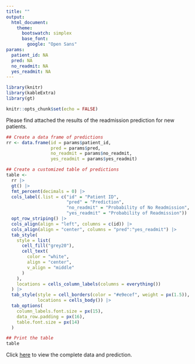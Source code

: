 ```yaml
---
title: ""
output:
  html_document:
    theme:
      bootswatch: simplex
      base_font:
        google: "Open Sans"
params:
  patient_id: NA
  pred: NA
  no_readmit: NA
  yes_readmit: NA
---
```


```r
library(knitr)
library(kableExtra)
library(gt)

knitr::opts_chunk$set(echo = FALSE)
```

Please find attached the results of the readmission prediction for new patients.

```r

## Create a data frame of predictions
rr <- data.frame(id = params$patient_id, 
                 pred = params$pred,
                 no_readmit = params$no_readmit,
                 yes_readmit = params$yes_readmit)

## Create a customized table of predictions
table <-
  rr |>
  gt() |>
  fmt_percent(decimals = 0) |>
  cols_label(.list = c("id" = "Patient ID",
                       "pred" = "Prediction",
                       "no_readmit" = "Probability of No Readmission",
                       "yes_readmit" = "Probability of Readmission")) |>
  opt_row_striping() |>
  cols_align(align = "left", columns = c(id)) |>
  cols_align(align = "center", columns = "pred":"yes_readmit") |>
  tab_style(
    style = list(
      cell_fill("grey20"),
      cell_text(
        color = "white",
        align = "center",
        v_align = "middle"
      )
    ),
    locations = cells_column_labels(columns = everything())
  ) |>
  tab_style(style = cell_borders(color = "#e9ecef", weight = px(1.5)),
            locations = cells_body()) |>
  tab_options(
    column_labels.font.size = px(15),
    data_row.padding = px(16),
    table.font.size = px(14)
  )

## Print the table
table
```

Click [here](https://docs.google.com/spreadsheets/d/18rukfYKqiiJLecmm2i1qlJijBM6fHZGYhsdrQuGbckE/edit?usp=sharing) to view the complete data and prediction.
